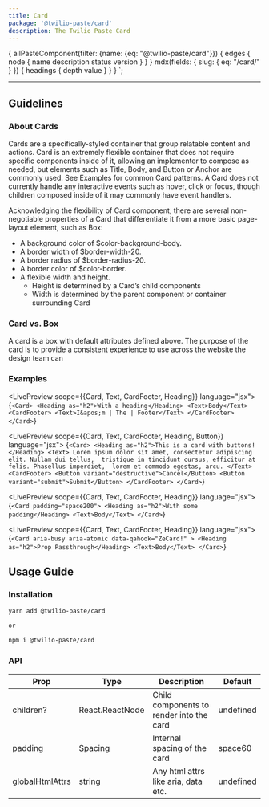 ```yaml
---
title: Card
package: '@twilio-paste/card'
description: The Twilio Paste Card
---
```



  {
    allPasteComponent(filter: {name: {eq: "@twilio-paste/card"}}) {
      edges {
        node {
          name
          description
          status
          version
        }
      }
    }
    mdx(fields: { slug: { eq: "/card/" } }) {
      headings {
        depth
        value
      }
    }
  }
`;

<ComponentHeader
  name="Card"
  categoryRoute={SidebarCategoryRoutes.COMPONENTS}
  githubUrl="https://github.com/twilio-labs/paste/blob/master/packages/paste-core/components/card/"
  storybookUrl="https://twilio-labs.github.io/paste/?path=/story/components-card--default"
  data={props.data.allPasteComponent.edges}
/>

---

<contentwrapper>

<TableOfContents headings={props.data.mdx.headings} />

<content>

## Guidelines

### About Cards

Cards are a specifically-styled container that group relatable content and actions. 
Card is an extremely flexible container that does not require specific components inside of it, 
allowing an implementer to compose as needed, but elements such as Title, Body, 
and Button or Anchor are commonly used. See Examples for common Card patterns. 
A Card does not currently handle any interactive events such as hover, click or focus, 
though children composed inside of it may commonly have event handlers.

Acknowledging the flexibility of Card component, there are several non-negotiable 
properties of a Card that differentiate it from a more basic page-layout element, such as Box:

* A background color of $color-background-body.  
* A border width of $border-width-20.
* A border radius of $border-radius-20.
* A border color of $color-border.
* A flexible width and height.
    * Height is determined by a Card’s child components
    * Width is determined by the parent component or container surrounding Card

### Card vs. Box

A card is a box with default attributes defined above. The purpose of the card is to provide a consistent experience to use across the website the design team can 


### Examples

<LivePreview scope={{Card, Text, CardFooter, Heading}} language="jsx">
  {`
    <Card>
        <Heading as="h2">With a heading</Heading>
        <Text>Body</Text>
        <CardFooter>
            <Text>I&apos;m | The | Footer</Text>
        </CardFooter>
    </Card>
    `}
</LivePreview>

<LivePreview scope={{Card, Text, CardFooter, Heading, Button}} language="jsx">
  {`
    <Card>
        <Heading as="h2">This is a card with buttons!</Heading>
        <Text>
            Lorem ipsum dolor sit amet, consectetur adipiscing elit. Nullam dui tellus, 
            tristique in tincidunt cursus, efficitur at felis. Phasellus imperdiet, 
            lorem et commodo egestas, arcu.
        </Text>
        <CardFooter>
            <Button variant="destructive">Cancel</Button>
            <Button variant="submit">Submit</Button>
        </CardFooter>
    </Card>
    `}
</LivePreview>

<LivePreview scope={{Card, Text, CardFooter, Heading}} language="jsx">
  {`
    <Card padding="space200">
        <Heading as="h2">With some padding</Heading>
        <Text>Body</Text>
    </Card>
    `}
</LivePreview>


<LivePreview scope={{Card, Text, CardFooter, Heading}} language="jsx">
  {`
    <Card aria-busy aria-atomic data-qahook="ZeCard!" >
        <Heading as="h2">Prop Passthrough</Heading>
        <Text>Body</Text>
    </Card>
    `}
</LivePreview>


## Usage Guide


### Installation

```bash
yarn add @twilio-paste/card

or

npm i @twilio-paste/card
```

### API

| Prop         	| Type             	| Description                              	| Default        	|
|--------------	|------------------	|------------------------------------------	|----------------	|
| children?    	| React.ReactNode  	| Child components to render into the card 	| undefined       |
| padding      	| Spacing          	| Internal spacing of the card             	| space60        	|
| globalHtmlAttrs | string          	| Any html attrs like aria, data etc.     | undefined       |



</content>

</contentwrapper>
